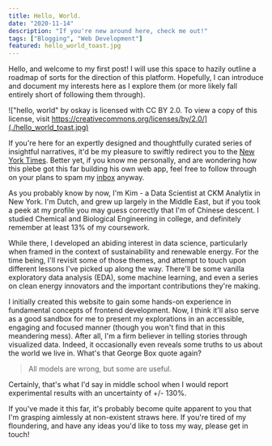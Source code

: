 ```yaml
---
title: Hello, World.
date: "2020-11-14"
description: "If you're new around here, check me out!"
tags: ["Blogging", "Web Development"]
featured: hello_world_toast.jpg
---
```


<p className="lead">
  Hello, and welcome to my first post! I will use this space to hazily outline a
  roadmap of sorts for the direction of this platform. Hopefully, I can introduce
  and document my interests here as I explore them (or more likely fall entirely
  short of following them through).
</p>

!["hello, world" by oskay is licensed with CC BY 2.0. To view a copy of this license, visit https://creativecommons.org/licenses/by/2.0/](./hello_world_toast.jpg)

If you're here for an expertly designed and thoughtfully curated series of
insightful narratives, it'd be my pleasure to swiftly redirect you to the 
[New York Times](https://www.nytimes.com/). Better yet, if you know me personally,
and are wondering how this plebe got this far building his own web app, feel free
to follow through on your plans to spam my [inbox](/contact-form) anyway.

As you probably know by now, I'm Kim - a Data Scientist at CKM Analytix in New 
York. I'm Dutch, and grew up largely in the Middle East, but if you took a peek 
at my profile you may guess correctly that I'm of Chinese descent. I studied 
Chemical and Biological Engineering in college, and definitely remember at least
13% of my coursework.

While there, I developed an abiding interest in data science, particularly when
framed in the context of sustainability and renewable energy. For the time being,
I'll revisit some of those themes, and attempt to touch upon different lessons I've
picked up along the way. There'll be some vanilla exploratory data analysis (EDA), 
some machine learning, and even a series on clean energy innovators and the
important contributions they're making.

I initially created this website to gain some hands-on experience in fundamental
concepts of frontend development. Now, I think it'll also serve as a good sandbox
for me to present my explorations in an accessible, engaging and focused manner 
(though you won't find that in this meandering mess).
After all, I'm a firm believer in telling stories through visualized data.
Indeed, it occasionally even reveals some truths to us about the world
we live in. What's that George Box quote again?

> All models are wrong, but some are useful.

Certainly, that's what I'd say in middle school when I would report experimental
results with an uncertainty of +/- 130%.

If you've made it this far, it's probably become quite apparent to you that I'm
grasping aimlessly at non-existent straws here. If you're tired of my floundering,
and have any ideas you'd like to toss my way, please get in touch!